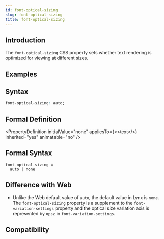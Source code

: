```yaml
---
id: font-optical-sizing
slug: font-optical-sizing
title: font-optical-sizing
---
```


## Introduction

The `font-optical-sizing` CSS property sets whether text rendering is optimized for viewing at different sizes.

## Examples


<Go
  example="css-api"
  defaultFile="src/font-optical-sizing/App.tsx"
  img="https://lf-lynx.tiktok-cdns.com/obj/lynx-artifacts-oss-sg/plugin/static/font-optical-sizing.jpeg"
  entry="src/font-optical-sizing"
  defaultEntryFile="dist/font-optical-sizing.lynx.bundle"
/>

## Syntax

```css
font-optical-sizing: auto;
```

## Formal Definition


<PropertyDefinition
  initialValue="none"
  appliesTo={<>text</>}
  inherited="yes"
  animatable="no"
/>

## Formal Syntax

```
font-optical-sizing =
  auto | none
```

## Difference with Web

- Unlike the Web default value of `auto`, the default value in Lynx is `none`. The `font-optical-sizing` property is a supplement to the `font-variation-settings` property and the optical size variation axis is represented by `opsz` in `font-variation-settings`.

## Compatibility


<LegacyCompatTable metadata="css/properties/font-optical-sizing" />

